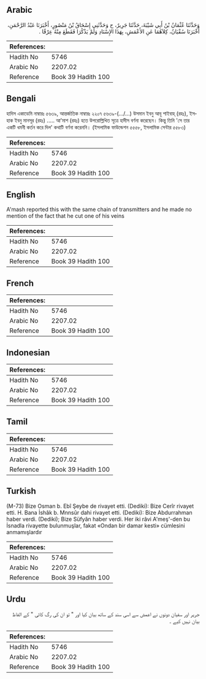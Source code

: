 ## Arabic


<div dir="rtl" lang="ar" style={{fontSize:'larger',backgroundColor:'#f8f9fa',padding:20}}>
وَحَدَّثَنَا عُثْمَانُ بْنُ أَبِي شَيْبَةَ، حَدَّثَنَا جَرِيرٌ، ح وَحَدَّثَنِي إِسْحَاقُ بْنُ مَنْصُورٍ، أَخْبَرَنَا عَبْدُ الرَّحْمَنِ، أَخْبَرَنَا سُفْيَانُ، كِلاَهُمَا عَنِ الأَعْمَشِ، بِهَذَا الإِسْنَادِ وَلَمْ يَذْكُرَا فَقَطَعَ مِنْهُ عِرْقًا ‏.‏
</div>
<div style={{backgroundColor:'#f8f9fa',padding:20, marginBottom: 10}}><table> <thead> <tr> <th>References:</th> <th></th> </tr> </thead> <tbody><tr><td>Hadith No</td><td>5746</td></tr><tr><td>Arabic No</td><td>2207.02</td></tr><tr><td>Reference</td><td>Book 39 Hadith 100</td></tr></tbody></table></div>

## Bengali


<div dir="ltr" lang="bn" style={{fontSize:'larger',backgroundColor:'#f8f9fa',padding:20}}>
হাদিস একাডেমি নাম্বারঃ ৫৬৩৯, আন্তর্জাতিক নাম্বারঃ ২২০৭ ৫৬৩৯-(.../...) উসমান ইবনু আবূ শাইবাহ্ (রহঃ), ইসহাক ইবনু মানসূর (রহঃ) ..... আ'মাশ (রহঃ) হতে উপরোল্লিখিত সূত্রে হাদীস বর্ণনা করেছেন। কিন্তু তিনি 'সে তার একটি ধমনী কর্তন করে দিল' কথাটি বর্ণনা করেননি। (ইসলামিক ফাউন্ডেশন ৫৫৫৮, ইসলামিক সেন্টার ৫৫৮৩)
</div>
<div style={{backgroundColor:'#f8f9fa',padding:20, marginBottom: 10}}><table> <thead> <tr> <th>References:</th> <th></th> </tr> </thead> <tbody><tr><td>Hadith No</td><td>5746</td></tr><tr><td>Arabic No</td><td>2207.02</td></tr><tr><td>Reference</td><td>Book 39 Hadith 100</td></tr></tbody></table></div>

## English


<div dir="ltr" lang="en" style={{fontSize:'larger',backgroundColor:'#f8f9fa',padding:20}}>
A'mash reported this with the same chain of transmitters and he made no mention of the fact that he cut one of his veins
</div>
<div style={{backgroundColor:'#f8f9fa',padding:20, marginBottom: 10}}><table> <thead> <tr> <th>References:</th> <th></th> </tr> </thead> <tbody><tr><td>Hadith No</td><td>5746</td></tr><tr><td>Arabic No</td><td>2207.02</td></tr><tr><td>Reference</td><td>Book 39 Hadith 100</td></tr></tbody></table></div>

## French


<div dir="ltr" lang="fr" style={{fontSize:'larger',backgroundColor:'#f8f9fa',padding:20}}>

</div>
<div style={{backgroundColor:'#f8f9fa',padding:20, marginBottom: 10}}><table> <thead> <tr> <th>References:</th> <th></th> </tr> </thead> <tbody><tr><td>Hadith No</td><td>5746</td></tr><tr><td>Arabic No</td><td>2207.02</td></tr><tr><td>Reference</td><td>Book 39 Hadith 100</td></tr></tbody></table></div>

## Indonesian


<div dir="ltr" lang="id" style={{fontSize:'larger',backgroundColor:'#f8f9fa',padding:20}}>

</div>
<div style={{backgroundColor:'#f8f9fa',padding:20, marginBottom: 10}}><table> <thead> <tr> <th>References:</th> <th></th> </tr> </thead> <tbody><tr><td>Hadith No</td><td>5746</td></tr><tr><td>Arabic No</td><td>2207.02</td></tr><tr><td>Reference</td><td>Book 39 Hadith 100</td></tr></tbody></table></div>

## Tamil


<div dir="ltr" lang="ta" style={{fontSize:'larger',backgroundColor:'#f8f9fa',padding:20}}>

</div>
<div style={{backgroundColor:'#f8f9fa',padding:20, marginBottom: 10}}><table> <thead> <tr> <th>References:</th> <th></th> </tr> </thead> <tbody><tr><td>Hadith No</td><td>5746</td></tr><tr><td>Arabic No</td><td>2207.02</td></tr><tr><td>Reference</td><td>Book 39 Hadith 100</td></tr></tbody></table></div>

## Turkish


<div dir="ltr" lang="tr" style={{fontSize:'larger',backgroundColor:'#f8f9fa',padding:20}}>
(M-73) Bize Osman b. Ebî Şeybe de rivayet etti. (Dediki): Bize Cerîr rivayet etti. H. Bana İshâk b. Mnnsûr dahi rivayet etti. (Dediki): Bize Abdurrahman haber verdi. (Dediki); Bize Süfyân haber verdi. Her iki râvi A'meş'-den bu İsnadla rivayette bulunmuşlar, fakat «Ondan bir damar kesti» cümlesini anmamışlardır
</div>
<div style={{backgroundColor:'#f8f9fa',padding:20, marginBottom: 10}}><table> <thead> <tr> <th>References:</th> <th></th> </tr> </thead> <tbody><tr><td>Hadith No</td><td>5746</td></tr><tr><td>Arabic No</td><td>2207.02</td></tr><tr><td>Reference</td><td>Book 39 Hadith 100</td></tr></tbody></table></div>

## Urdu


<div dir="rtl" lang="ur" style={{fontSize:'larger',backgroundColor:'#f8f9fa',padding:20}}>
جریر اور سفیان دونوں نے اعمش سے اسی سند کے ساتھ بیان کیا اور " تو ان کی رگ کاٹی " کے الفاظ بیان نہیں کیے ۔
</div>
<div style={{backgroundColor:'#f8f9fa',padding:20, marginBottom: 10}}><table> <thead> <tr> <th>References:</th> <th></th> </tr> </thead> <tbody><tr><td>Hadith No</td><td>5746</td></tr><tr><td>Arabic No</td><td>2207.02</td></tr><tr><td>Reference</td><td>Book 39 Hadith 100</td></tr></tbody></table></div>